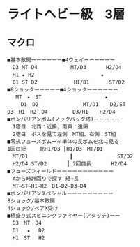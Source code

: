 # ライトヘビー級　3層

## マクロ
```
■基本散開ーーーーーー■4ウェイーーーーーー
　D3 MT D4 　 　 　 　MT/D3 　 　 H2/D4
　H1 ★ H2 　 　 　 　 　 　 　 　★
　D1 ST D2 　 　 　 　 H1/D1 　 　 ST/D2
■8ショックーーーーー■4ショックーーーーーー
　 MT　★　ST　 　 　 　 　 　 　 　★
　 　D1　D2 　 　 　 　 　 MT/D1 　 D2/ST
D3　H1　H2　D4 　 　 　D3/H1 　 H2/D4
■ボンバリアンボム(ノックバック塔)ーーーーー
　1塔目　北西：近接、南東：遠隔
　2塔目　ボスを見て左側：MT組、右側：ST組
■零式フューズボムー※単体の長ボムを北に見る
1回目短　 　北H1/D3 ┃H1/D3　MT/D1
　MT/D1 　 　 　 　 　┃ 　 　 　 　 　 ST/D2
　H2/D4 ST/D2 　 　 ┃ 2回目長 　 　 H2/D4
■フューズフィールドーーーーーーーーーーー
　Aから時計回りで探す 短→長
　MT→ST→H1→H2　D1→D2→D3→D4
■ボンバリアンスペシャルーーーーーーーーー
8ショック/基本散開
4ショック/ペアX受け
■極盛り式スピニングファイヤー(アタッチ)ーー
　D3　MT　D4
　D1 　★ 　D2
　H1　ST　 H2
